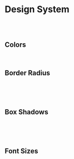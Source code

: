 
<Meta title="Design System" />

# Design System

<br />
<br />

## Colors

<br />

<ColorPalette>
  <ColorItem title="RED" subtitle="Red colors" colors={getColorsByGroup('RED')} />
  <ColorItem title="CLOUD_BLUE" subtitle="Cloud blue colors" colors={getColorsByGroup('CLOUD_BLUE')} />
  <ColorItem title="GRAY" subtitle="Gray colors" colors={getColorsByGroup('GRAY')} />
  <ColorItem title="WHITE" subtitle="Default white color" colors={{ WHITE: COLORS.WHITE }} />
  <ColorItem title="BLACK" subtitle="Default black color" colors={{ BLACK: COLORS.BLACK }} />
</ColorPalette>

## Border Radius

<br />

<BorderRadiuses />

<br />
<br />

## Box Shadows

<br />

<BoxShadows />

<br />
<br />

## Font Sizes

<br />

<FontSizes />
